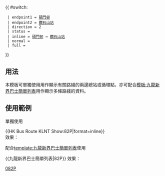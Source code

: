 {{ #switch: {{{format|}}}
  | endpoint1 = [[碩門邨]]
  | endpoint2 = [[鑽石山站公共運輸交匯處|鑽石山站]]
  | direction = 2
  | status = {{HK Bus Status|P}}
  | inline = [[碩門邨]] ↔ [[鑽石山站公共運輸交匯處|鑽石山站]]
  | normal =
  | full =
}}<noinclude>
==用法==
本模板可單獨使用用作顯示有關路綫的兩邊總站或循環點，亦可配合[[模板:九龍新界巴士簡單列表]]用作顯示多條路綫的資料。

==使用範例==
;單獨使用
<nowiki>{{HK Bus Route KLNT Show:82P|format=inline}}</nowiki><br>
效果：{{HK Bus Route KLNT Show:82P|format=inline}}

;配合[[template:九龍新界巴士簡單列表]]使用
<nowiki>{{九龍新界巴士簡單列表|82P}}</nowiki>
效果：{{九龍新界巴士簡單列表|82P}}
[[Category:九龍巴士路線模板|082P]]</noinclude>
